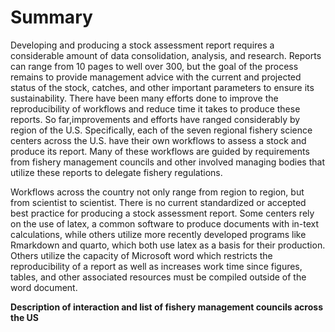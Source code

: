 # Summary

Developing and producing a stock assessment report requires a considerable amount of data consolidation, analysis, and research. Reports can range from 10 pages to well over 300, but the goal of the process remains to provide management advice with the current and projected status of the stock, catches, and other important parameters to ensure its sustainability. There have been many efforts done to improve the reproducibility of workflows and reduce time it takes to produce these reports. So far,improvements and efforts have ranged considerably by region of the U.S. Specifically, each of the seven regional fishery science centers across the U.S. have their own workflows to assess a stock and produce its report. Many of these workflows are guided by requirements from fishery management councils and other involved managing bodies that utilize these reports to delegate fishery regulations. 

Workflows across the country not only range from region to region, but from scientist to scientist. There is no current standardized or accepted best practice for producing a stock assessment report. Some centers rely on the use of latex, a common software to produce documents with in-text calculations, while others utilize more recently developed programs like Rmarkdown and quarto, which both use latex as a basis for their production. Others utilize the capacity of Microsoft word which restricts the reproducibility of a report as well as increases work time since figures, tables, and other associated resources must be compiled outside of the word document.

**Description of interaction and list of fishery management councils across the US**

